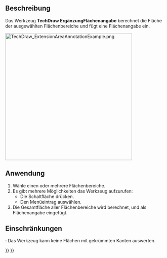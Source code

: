 <languages/>

{{Docnav/de
|[[TechDraw_ExtensionCascadeObliqueDimension/de|ErgänzungSchrägeMaßeAnordnen]]
|[[TechDraw_ExtensionArcLengthAnnotation/de|ErgänzungKurvenlänge]]
|[[TechDraw_Workbench/de|TechDraw]]
|IconL=TechDraw_ExtensionCascadeObliqueDimension.svg
|IconR=TechDraw_ExtensionArcLengthAnnotation.svg
|IconC=Workbench_TechDraw.svg
}}

{{GuiCommand/de
|Name=TechDraw ExtensionAreaAnnotation
|Name/de=TechDraw ErgänzungFlächenangabe
|MenuLocation=TechDraw → Ergänzungen: Merkmale/Änderungen → Flächeninhalt der ausgewählten Flächen berechnen
|Workbenches=[[TechDraw_Workbench/de|TechDraw]]
|Shortcut=
|Version=0.20
|SeeAlso=[[TechDraw_AreaDimension/de|TechDraw AreaDimension]]
}}

<span id="Description"></span>
==Beschreibung==

Das Werkzeug '''TechDraw ErgänzungFlächenangabe''' berechnet die Fläche der ausgewählten Flächenbereiche und fügt eine Flächenangabe ein.

[[Image:TechDraw_ExtensionAreaAnnotationExample.png|400px]]
{{Caption|Rechts die eingefügte Flächenangabe}}

<span id="Usage"></span>
==Anwendung==

# Wähle einen oder mehrere Flächenbereiche.
# Es gibt mehrere Möglichkeiten das Werkzeug aufzurufen:
#* Die Schaltfläche {{Button|[[Image:TechDraw_ExtensionAreaAnnotation.svg|16px]] [[TechDraw_ExtensionAreaAnnotation/de|Flächeninhalt der ausgewählten Flächen berechnen]]}} drücken.
#* Den Menüeintrag {{MenuCommand|TechDraw → Ergänzungen: Merkmale/Änderungen → [[Image:TechDraw_ExtensionAreaAnnotation.svg|16px]] Flächeninhalt der ausgewählten Flächen berechnen}} auswählen.
# Die Gesamtfläche aller Flächenbereiche wird berechnet, und als Flächenangabe eingefügt.

<span id="Limitation"></span>
==Einschränkungen==

<div class="mw-translate-fuzzy">
{{VersionMinus/de|0.21}}: Das Werkzeug kann keine Flächen mit gekrümmten Kanten auswerten.
</div>


{{Docnav/de
|[[TechDraw_ExtensionCascadeObliqueDimension/de|ErgänzungSchrägeMaßeAnordnen]]
|[[TechDraw_ExtensionArcLengthAnnotation/de|ErgänzungKurvenlänge]]
|[[TechDraw_Workbench/de|TechDraw]]
|IconL=TechDraw_ExtensionCascadeObliqueDimension.svg
|IconR=TechDraw_ExtensionArcLengthAnnotation.svg
|IconC=Workbench_TechDraw.svg
}}

{{TechDraw_Tools_navi{{#translation:}}}}
{{Userdocnavi{{#translation:}}}}